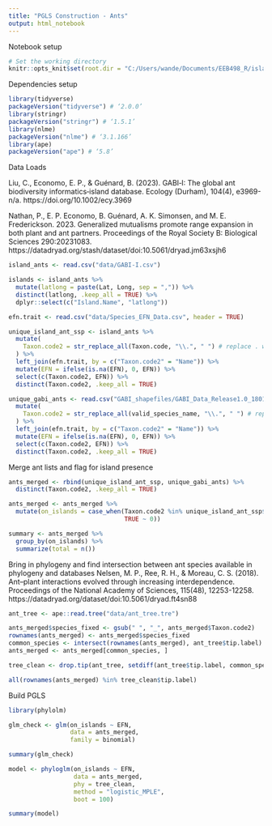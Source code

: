```yaml
---
title: "PGLS Construction - Ants"
output: html_notebook
---
```


Notebook setup
```r
# Set the working directory
knitr::opts_knit$set(root.dir = "C:/Users/wande/Documents/EEB498_R/island_ldg")
```

Dependencies setup
```r
library(tidyverse)
packageVersion("tidyverse") # ‘2.0.0’
library(stringr)
packageVersion("stringr") # ‘1.5.1’
library(nlme)
packageVersion("nlme") # ‘3.1.166’
library(ape)
packageVersion("ape") # ‘5.8’
```

Data Loads

Liu, C., Economo, E. P., & Guénard, B. (2023). GABI‐I: The global ant biodiversity informatics‐island database. Ecology (Durham), 104(4), e3969-n/a. https://doi.org/10.1002/ecy.3969

Nathan, P., E. P. Economo, B. Guénard, A. K. Simonsen, and M. E. Frederickson. 2023. Generalized mutualisms promote range expansion in both plant and ant partners. Proceedings of the Royal Society B: Biological Sciences 290:20231083.
https://datadryad.org/stash/dataset/doi:10.5061/dryad.jm63xsjh6

```r
island_ants <- read.csv("data/GABI-I.csv")

islands <- island_ants %>% 
  mutate(latlong = paste(Lat, Long, sep = ",")) %>% 
  distinct(latlong, .keep_all = TRUE) %>%
  dplyr::select(c("Island.Name", "latlong")) 

efn.trait <- read.csv("data/Species_EFN_Data.csv", header = TRUE)

unique_island_ant_ssp <- island_ants %>% 
  mutate(
    Taxon.code2 = str_replace_all(Taxon.code, "\\.", " ") # replace . with space for left join
  ) %>% 
  left_join(efn.trait, by = c("Taxon.code2" = "Name")) %>% 
  mutate(EFN = ifelse(is.na(EFN), 0, EFN)) %>% 
  select(c(Taxon.code2, EFN)) %>% 
  distinct(Taxon.code2, .keep_all = TRUE)

unique_gabi_ants <- read.csv("GABI_shapefiles/GABI_Data_Release1.0_18012020.csv") %>% 
  mutate(
    Taxon.code2 = str_replace_all(valid_species_name, "\\.", " ") # replace . with space for left join
  ) %>% 
  left_join(efn.trait, by = c("Taxon.code2" = "Name")) %>% 
  mutate(EFN = ifelse(is.na(EFN), 0, EFN)) %>% 
  select(c(Taxon.code2, EFN)) %>% 
  distinct(Taxon.code2, .keep_all = TRUE)
```

Merge ant lists and flag for island presence
```r
ants_merged <- rbind(unique_island_ant_ssp, unique_gabi_ants) %>% 
  distinct(Taxon.code2, .keep_all = TRUE)

ants_merged <- ants_merged %>% 
  mutate(on_islands = case_when(Taxon.code2 %in% unique_island_ant_ssp$Taxon.code2 ~ 1,
                                TRUE ~ 0))

summary <- ants_merged %>% 
  group_by(on_islands) %>% 
  summarize(total = n())
```
Bring in phylogeny and find intersection between ant species available in phylogeny and databases
Nelsen, M. P., Ree, R. H., & Moreau, C. S. (2018). Ant–plant interactions evolved through increasing interdependence. Proceedings of the National Academy of Sciences, 115(48), 12253-12258. 
https://datadryad.org/dataset/doi:10.5061/dryad.ft4sn88
```r
ant_tree <- ape::read.tree("data/ant_tree.tre")

ants_merged$species_fixed <- gsub(" ", "_", ants_merged$Taxon.code2)
rownames(ants_merged) <- ants_merged$species_fixed
common_species <- intersect(rownames(ants_merged), ant_tree$tip.label)
ants_merged <- ants_merged[common_species, ]

tree_clean <- drop.tip(ant_tree, setdiff(ant_tree$tip.label, common_species))

all(rownames(ants_merged) %in% tree_clean$tip.label)
```

Build PGLS
```r
library(phylolm)

glm_check <- glm(on_islands ~ EFN,
                 data = ants_merged,
                 family = binomial)

summary(glm_check)

model <- phyloglm(on_islands ~ EFN,
                  data = ants_merged,
                  phy = tree_clean,
                  method = "logistic_MPLE",
                  boot = 100)

summary(model)
```

